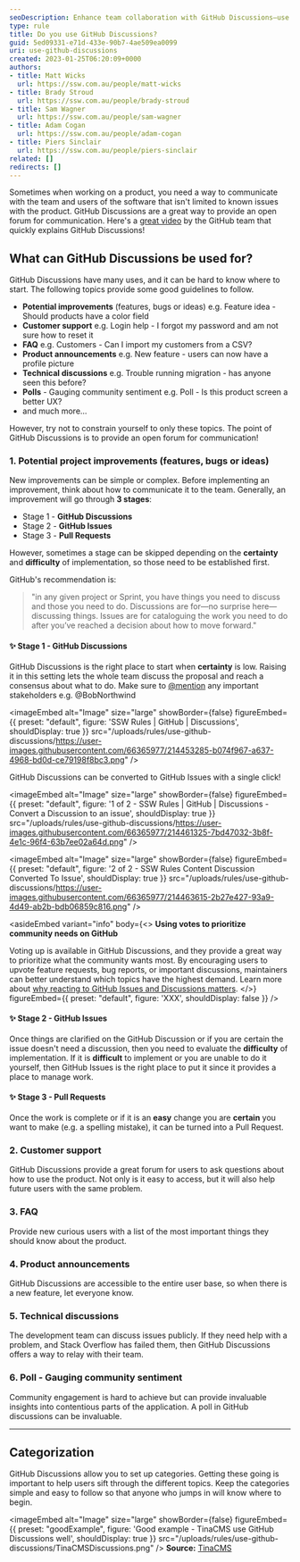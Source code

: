 ```yaml
---
seoDescription: Enhance team collaboration with GitHub Discussions—use them for feature ideas, customer support, FAQs, product announcements, and more.
type: rule
title: Do you use GitHub Discussions?
guid: 5ed09331-e71d-433e-90b7-4ae509ea0099
uri: use-github-discussions
created: 2023-01-25T06:20:09+0000
authors:
- title: Matt Wicks
  url: https://ssw.com.au/people/matt-wicks
- title: Brady Stroud
  url: https://ssw.com.au/people/brady-stroud
- title: Sam Wagner
  url: https://ssw.com.au/people/sam-wagner
- title: Adam Cogan
  url: https://ssw.com.au/people/adam-cogan
- title: Piers Sinclair
  url: https://ssw.com.au/people/piers-sinclair
related: []
redirects: []
---
```


Sometimes when working on a product, you need a way to communicate with the team and users of the software that isn't limited to known issues with the product. GitHub Discussions are a great way to provide an open forum for communication.
Here's a [great video](https://www.youtube.com/watch?v=bErGYN3Ljz8) by the GitHub team that quickly explains GitHub Discussions!

<youtubeEmbed url="https://www.youtube.com/embed/bErGYN3Ljz8" description="Video: What is GitHub Discussions? (40 sec)" />

## What can GitHub Discussions be used for?

GitHub Discussions have many uses, and it can be hard to know where to start. The following topics provide some good guidelines to follow.

* **Potential improvements** (features, bugs or ideas) e.g. Feature idea - Should products have a color field
* **Customer support** e.g. Login help - I forgot my password and am not sure how to reset it
* **FAQ** e.g. Customers - Can I import my customers from a CSV?
* **Product announcements** e.g. New feature - users can now have a profile picture
* **Technical discussions** e.g. Trouble running migration - has anyone seen this before?
* **Polls** - Gauging community sentiment e.g. Poll - Is this product screen a better UX?
* and much more...

However, try not to constrain yourself to only these topics. The point of GitHub Discussions is to provide an open forum for communication!

### 1. Potential project improvements (features, bugs or ideas)

New improvements can be simple or complex. Before implementing an improvement, think about how to communicate it to the team. Generally, an improvement will go through **3 stages**:

* Stage 1 - **GitHub Discussions**
* Stage 2 - **GitHub Issues**
* Stage 3 - **Pull Requests**

However, sometimes a stage can be skipped depending on the **certainty** and **difficulty** of implementation, so those need to be established first.

GitHub's recommendation is:

> "in any given project or Sprint, you have things you need to discuss and those you need to do. Discussions are for—no surprise here—discussing things. Issues are for cataloguing the work you need to do after you’ve reached a decision about how to move forward."

#### ✨ Stage 1 - GitHub Discussions

GitHub Discussions is the right place to start when **certainty** is low. Raising it in this setting lets the whole team discuss the proposal and reach a consensus about what to do. Make sure to [@mention](/when-you-use-mentions-in-a-pbi) any important stakeholders e.g. @BobNorthwind


<imageEmbed
  alt="Image"
  size="large"
  showBorder={false}
  figureEmbed={{
    preset: "default",
    figure: 'SSW Rules | GitHub | Discussions',
    shouldDisplay: true
  }}
  src="/uploads/rules/use-github-discussions/https://user-images.githubusercontent.com/66365977/214453285-b074f967-a637-4968-bd0d-ce79198f8bc3.png"
/>

GitHub Discussions can be converted to GitHub Issues with a single click!


<imageEmbed
  alt="Image"
  size="large"
  showBorder={false}
  figureEmbed={{
    preset: "default",
    figure: '1 of 2 - SSW Rules | GitHub | Discussions - Convert a Discussion to an issue',
    shouldDisplay: true
  }}
  src="/uploads/rules/use-github-discussions/https://user-images.githubusercontent.com/66365977/214461325-7bd47032-3b8f-4e1c-96f4-63b7ee02a64d.png"
/>


<imageEmbed
  alt="Image"
  size="large"
  showBorder={false}
  figureEmbed={{
    preset: "default",
    figure: '2 of 2 - SSW Rules Content Discussion Converted To Issue',
    shouldDisplay: true
  }}
  src="/uploads/rules/use-github-discussions/https://user-images.githubusercontent.com/66365977/214463615-2b27e427-93a9-4d49-ab2b-bdb06859c816.png"
/>

<asideEmbed
  variant="info"
  body={<>
    **Using votes to prioritize community needs on GitHub**

Voting up is available in GitHub Discussions, and they provide a great way to prioritize what the community wants most. By encouraging users to upvote feature requests, bug reports, or important discussions, maintainers can better understand which topics have the highest demand. Learn more about [why reacting to GitHub Issues and Discussions matters](react-to-github).
  </>}
  figureEmbed={{
    preset: "default",
    figure: 'XXX',
    shouldDisplay: false
  }}
/>

#### ✨ Stage 2 - GitHub Issues

Once things are clarified on the GitHub Discussion or if you are certain the issue doesn't need a discussion, then you need to evaluate the **difficulty** of implementation. If it is **difficult** to implement or you are unable to do it yourself, then GitHub Issues is the right place to put it since it provides a place to manage work.

#### ✨ Stage 3 - Pull Requests

Once the work is complete or if it is an **easy** change you are **certain** you want to make (e.g. a spelling mistake), it can be turned into a Pull Request.

### 2. Customer support

GitHub Discussions provide a great forum for users to ask questions about how to use the product. Not only is it easy to access, but it will also help future users with the same problem.

### 3. FAQ

Provide new curious users with a list of the most important things they should know about the product.

### 4. Product announcements

GitHub Discussions are accessible to the entire user base, so when there is a new feature, let everyone know.

### 5. Technical discussions

The development team can discuss issues publicly. If they need help with a problem, and Stack Overflow has failed them, then GitHub Discussions offers a way to relay with their team.

### 6. Poll - Gauging community sentiment

Community engagement is hard to achieve but can provide invaluable insights into contentious parts of the application. A poll in GitHub discussions can be invaluable.

---

## Categorization

GitHub Discussions allow you to set up categories. Getting these going is important to help users sift through the different topics. Keep the categories simple and easy to follow so that anyone who jumps in will know where to begin.

<imageEmbed
  alt="Image"
  size="large"
  showBorder={false}
  figureEmbed={{
    preset: "goodExample",
    figure: 'Good example - TinaCMS use GitHub Discussions well',
    shouldDisplay: true
  }}
  src="/uploads/rules/use-github-discussions/TinaCMSDiscussions.png"
/>
**Source:** [TinaCMS](https://github.com/tinacms/tinacms/discussions)